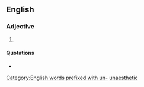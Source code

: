 ==English==

===Adjective===
{{en-adj}}

# {{alternative spelling of|[[unaesthetic#English|unaesthetic]]}}

====Quotations====
* {{seeCites}}

[[Category:English words prefixed with un-]]
[[Category:English terms spelled with Æ|unaesthetic]]